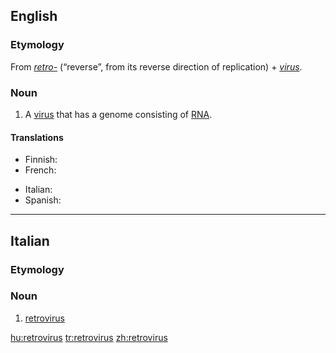 {{also|rétrovirus}}
==English==
{{wikipedia}}

===Etymology===
From ''[[retro-]]'' (“reverse”, from its reverse direction of replication) + ''[[virus]]''.

===Noun===
{{en-noun|retroviruses}}

# {{virology}} A [[virus]] that has a genome consisting of [[RNA]].

====Translations====
{{trans-top|virus with a genome consisting of RNA}}
* Finnish: {{t-|fi|retrovirus}}
* French: {{t+|fr|rétrovirus}}
{{trans-mid}}
* Italian: {{t|it|retrovirys|m}}
* Spanish: {{t-|es|retrovirus}}
{{trans-bottom}}

----
==Italian==

===Etymology===
{{etyl|en|it}} {{prefix|retro|virus|lang=it}}

===Noun===
{{infl|it|noun}} {{m|inv}}

# [[#English|retrovirus]]

[[hu:retrovirus]]
[[tr:retrovirus]]
[[zh:retrovirus]]